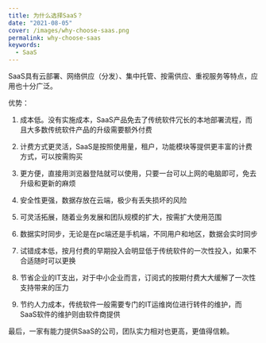 ```yaml
---
title: 为什么选择SaaS？
date: "2021-08-05"
cover: /images/why-choose-saas.png
permalink: why-choose-saas
keywords:
  - SaaS
---
```


SaaS具有云部署、网络供应（分发）、集中托管、按需供应、重视服务等特点，应用也十分广泛。

优势：

1. 成本低。没有实施成本，SaaS产品免去了传统软件冗长的本地部署流程，而且大多数传统软件产品的升级需要额外付费

2. 计费方式更灵活，SaaS是按照使用量，租户，功能模块等提供更丰富的计费方式，可以按需购买

3. 更方便，直接用浏览器登陆就可以使用，只要一台可以上网的电脑即可，免去升级和更新的麻烦

4. 安全性更强，数据存放在云端，极少有丢失损坏的风险

5. 可灵活拓展，随着业务发展和团队规模的扩大，按需扩大使用范围

6. 数据实时同步，无论是在pc端还是手机端，不同用户和地区，数据会实时同步

7. 试错成本低，按月付费的早期投入会明显低于传统软件的一次性投入，如果不合适随时可以更换

8. 节省企业的IT支出，对于中小企业而言，订阅式的按期付费大大缓解了一次性支持带来的压力

9. 节约人力成本，传统软件一般需要专门的IT运维岗位进行转件的维护，而SaaS软件的维护则由软件商提供

最后，一家有能力提供SaaS的公司，团队实力相对也更高，更值得信赖。
